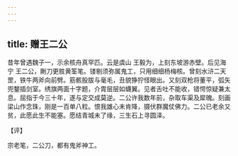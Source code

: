 ```yaml
---
---
---
```

title: 赠王二公
---







昔年曾遇魏子一，示余核舟真罕匹。云是虞山 王毅为，上刻东坡游赤壁。后见海宁 王二公，劂刀更胜黄筌笔。镂剔须弥属鬼工，只用细细杨梅核。曾刻水浒二天罡，铁牛两斧向前劈。筋骸股胈与毫毛，丑貌狰狞怪眼出。又刻双枪将董平，弧矢兜鍪插剑室。绣旗两面十字题，介胄层层如蠛翼。见者舌吐不能收，错愕惊疑兼太息。屈指于今三十年，遂与定交成莫逆。二公许我数年前，杂取车渠及犀魄。刻画梁山作念珠，刚是一百单八粒。恨我雄心未肯降，摄伏群魔仗佛力。二公已老余又贫，此愿此生不能塞。愿结青城未了缘，三生石上寻圆泽。

【评】

宗老笔，二公刀，都有鬼斧神工。
